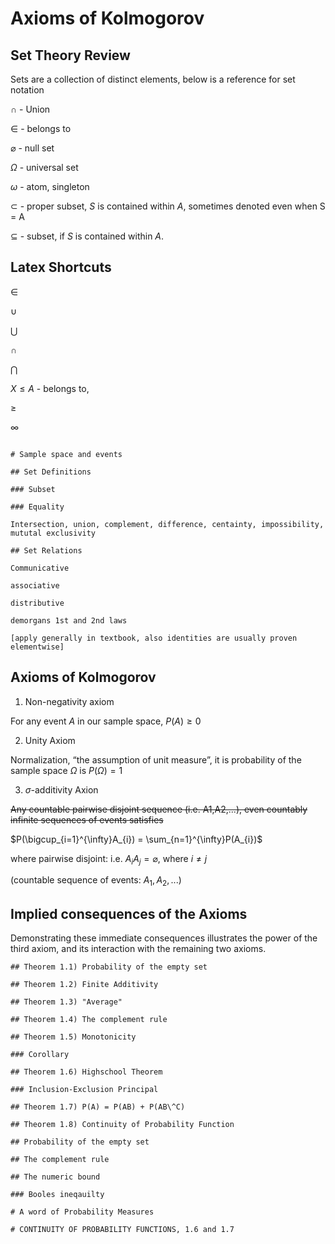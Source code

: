 # Axioms of Kolmogorov

## Set Theory Review

Sets are a collection of distinct elements, below is a reference for set notation

$\cap$ - Union

$\in$ - belongs to

$\varnothing$ - null set

$\Omega$ - universal set

$\omega$ - atom, singleton

$\subset$ - proper subset, $S$ is contained within $A$, sometimes denoted even when S = A

$\subseteq$ - subset, if $S$ is contained within $A$.


## Latex Shortcuts

$\in$

$\cup$

$\bigcup$

$\cap$

$\bigcap$

$X\le A$ - belongs to,

$\ge$

$\infty$

```

# Sample space and events

## Set Definitions

### Subset

### Equality

Intersection, union, complement, difference, centainty, impossibility, mututal exclusivity

## Set Relations

Communicative

associative

distributive

demorgans 1st and 2nd laws

[apply generally in textbook, also identities are usually proven elementwise]
```

## Axioms of Kolmogorov

(1) Non-negativity axiom

For any event $A$ in our sample space, $P(A)≥0$

(2) Unity Axiom

Normalization, "the assumption of unit measure", it is probability of the sample space $\Omega$ is $P(\Omega)=1$

(3) $\sigma$-additivity Axion

~~Any countable pairwise disjoint sequence (i.e. A1,A2,\...), even countably infinite sequences of events satisfies~~

$P(\bigcup_{i=1}^{\infty}A_{i}) = \sum_{n=1}^{\infty}P(A_{i})$

where pairwise disjoint: i.e. $A_iA_j = \varnothing$, where $i \neq j$

(countable sequence of events: $A_1,A_2,...$)

## Implied consequences of the Axioms

Demonstrating these immediate consequences illustrates the power of the third axiom, and its interaction with the remaining two axioms.
```
## Theorem 1.1) Probability of the empty set

## Theorem 1.2) Finite Additivity

## Theorem 1.3) "Average"

## Theorem 1.4) The complement rule

## Theorem 1.5) Monotonicity

### Corollary

## Theorem 1.6) Highschool Theorem

### Inclusion-Exclusion Principal

## Theorem 1.7) P(A) = P(AB) + P(AB\^C)

## Theorem 1.8) Continuity of Probability Function

## Probability of the empty set

## The complement rule

## The numeric bound

### Booles ineqauilty

# A word of Probability Measures

# CONTINUITY OF PROBABILITY FUNCTIONS, 1.6 and 1.7
```